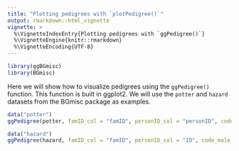 ```yaml
---
title: "Plotting pedigrees with `plotPedigree()`"
output: rmarkdown::html_vignette
vignette: >
  %\VignetteIndexEntry{Plotting pedigrees with `ggPedigree()`}
  %\VignetteEngine{knitr::rmarkdown}
  %\VignetteEncoding{UTF-8}
---
```


```r
library(ggBGmisc)
library(BGmisc)
```

Here we will show how to visualize pedigrees using the `ggPedigree()` function. This function is built in ggplot2. We will use the `potter` and `hazard` datasets from the BGmisc package as examples.

```r
data("potter")
ggPedigree(potter, famID_col = "famID", personID_col = "personID", code_male = 1)

data("hazard")
ggPedigree(hazard, famID_col = "famID", personID_col = "ID", code_male = 0)
```
